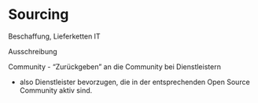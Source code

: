 # Sourcing

Beschaffung, Lieferketten IT

Ausschreibung

Community - "Zurückgeben" an die Community bei Dienstleistern

-   also Dienstleister bevorzugen, die in der entsprechenden Open Source Community aktiv sind.
